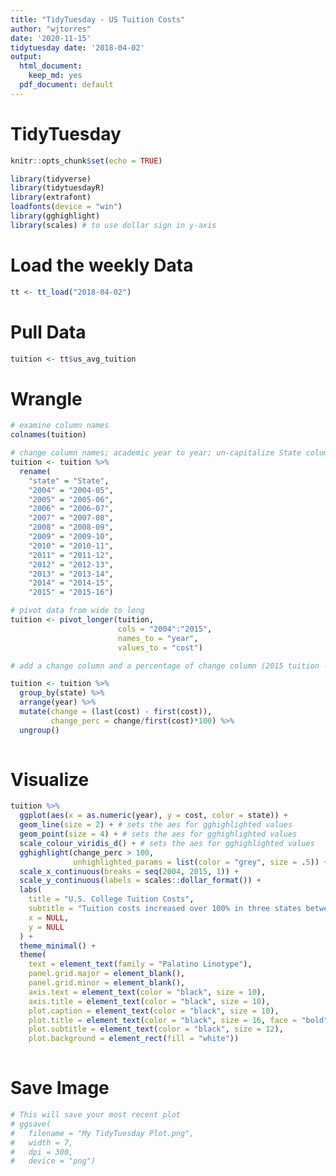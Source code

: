 ```yaml
---
title: "TidyTuesday - US Tuition Costs"
author: "wjtorres"
date: '2020-11-15'
tidytuesday date: '2018-04-02'
output:
  html_document:
    keep_md: yes
  pdf_document: default
---
```


# TidyTuesday


```r

knitr::opts_chunk$set(echo = TRUE)

library(tidyverse)
library(tidytuesdayR)
library(extrafont)
loadfonts(device = "win")
library(gghighlight)
library(scales) # to use dollar sign in y-axis

```

# Load the weekly Data

```r

tt <- tt_load("2018-04-02")

```

# Pull Data

```r
tuition <- tt$us_avg_tuition
```


# Wrangle

```r

# examine column names
colnames(tuition)

# change column names; academic year to year; un-capitalize State column
tuition <- tuition %>%
  rename(
    "state" = "State",
    "2004" = "2004-05",
    "2005" = "2005-06",
    "2006" = "2006-07",
    "2007" = "2007-08",
    "2008" = "2008-09",
    "2009" = "2009-10",
    "2010" = "2010-11",
    "2011" = "2011-12",
    "2012" = "2012-13",
    "2013" = "2013-14",
    "2014" = "2014-15",
    "2015" = "2015-16")

# pivot data from wide to long 
tuition <- pivot_longer(tuition, 
                        cols = "2004":"2015",
                        names_to = "year",
                        values_to = "cost")

# add a change column and a percentage of change column (2015 tuition - 2004 tuition and that is divided by 2015 tuition)

tuition <- tuition %>%
  group_by(state) %>%
  arrange(year) %>%
  mutate(change = (last(cost) - first(cost)),
         change_perc = change/first(cost)*100) %>%
  ungroup()
  
```


# Visualize

```r

tuition %>%
  ggplot(aes(x = as.numeric(year), y = cost, color = state)) + 
  geom_line(size = 2) + # sets the aes for gghighlighted values
  geom_point(size = 4) + # sets the aes for gghighlighted values
  scale_colour_viridis_d() + # sets the aes for gghighlighted values
  gghighlight(change_perc > 100,
              unhighlighted_params = list(color = "grey", size = .5)) + # choose how unhighlighted looks
  scale_x_continuous(breaks = seq(2004, 2015, 1)) +
  scale_y_continuous(labels = scales::dollar_format()) +
  labs(
    title = "U.S. College Tuition Costs",
    subtitle = "Tuition costs increased over 100% in three states between 2004 and 2015",
    x = NULL,
    y = NULL
  ) +
  theme_minimal() +
  theme(
    text = element_text(family = "Palatino Linotype"),
    panel.grid.major = element_blank(),
    panel.grid.minor = element_blank(),
    axis.text = element_text(color = "black", size = 10),
    axis.title = element_text(color = "black", size = 10),
    plot.caption = element_text(color = "black", size = 10),
    plot.title = element_text(color = "black", size = 16, face = "bold"),
    plot.subtitle = element_text(color = "black", size = 12),
    plot.background = element_rect(fill = "white"))
  
```

# Save Image

```r

# This will save your most recent plot
# ggsave(
#   filename = "My TidyTuesday Plot.png",
#   width = 7,
#   dpi = 300,
#   device = "png")

```
